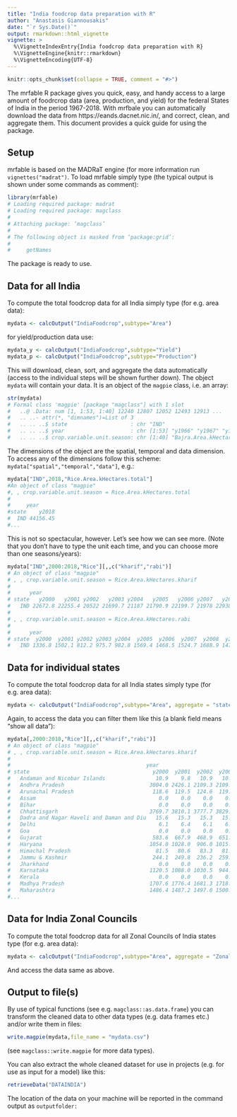 ```yaml
---
title: "India foodcrop data preparation with R"
author: "Anastasis Giannousakis"
date: "`r Sys.Date()`"
output: rmarkdown::html_vignette
vignette: >
  %\VignetteIndexEntry{India foodcrop data preparation with R}
  %\VignetteEngine{knitr::rmarkdown}
  %\VignetteEncoding{UTF-8}
---
```


```r
knitr::opts_chunk$set(collapse = TRUE, comment = "#>")
```

The mrfable R package gives you quick, easy, and handy access to a large amount of foodrcrop data (area, production, and yield) for the federal States of India in the period 1967-2018. With mrfbale you can automatically download the data from https://eands.dacnet.nic.in/, and correct, clean, and aggregate them. This document provides a quick guide for using the package. 

## Setup

mrfable is based on the MADRaT engine (for more information run `vignettes("madrat")`. To load mrfable simply type (the typical output is shown under some commands as comment):

```r
library(mrfable)
# Loading required package: madrat
# Loading required package: magclass
# 
# Attaching package: ‘magclass’
# 
# The following object is masked from ‘package:grid’:
# 
#     getNames
```

The package is ready to use. 

## Data for all India

To compute the total foodcrop data for all India simply type (for e.g. area data):
```r
mydata <- calcOutput("IndiaFoodcrop",subtype="Area")
```
for yield/production data use:
```r
mydata_y <- calcOutput("IndiaFoodcrop",subtype="Yield")
mydata_p <- calcOutput("IndiaFoodcrop",subtype="Production")
```
This will download, clean, sort, and aggregate the data automatically (access to the individual steps will be shown further down).
The object `mydata` will contain your data. It is an object of the `magpie` class, i.e. an array:
```r
str(mydata)
# Formal class 'magpie' [package "magclass"] with 1 slot
#   ..@ .Data: num [1, 1:53, 1:40] 12240 12807 12052 12493 12913 ...
#   .. ..- attr(*, "dimnames")=List of 3
#   .. .. ..$ state                    : chr "IND"
#   .. .. ..$ year                     : chr [1:53] "y1966" "y1967" "y1968" "y1969" ...
#   .. .. ..$ crop.variable.unit.season: chr [1:40] "Bajra.Area.kHectares.total" "Barley.Area.kHectares.total" "Gram.Area.kHectares.total" "Jowar.Area.kHectares.total" ...
```
The dimensions of the object are the spatial, temporal and data dimension. To access any of the dimensions follow this scheme: `mydata["spatial","temporal","data"]`, e.g.:
```r
mydata["IND",2018,"Rice.Area.kHectares.total"]
#An object of class "magpie"
#, , crop.variable.unit.season = Rice.Area.kHectares.total
#
#     year
#state    y2018
#  IND 44156.45
#...
```
This is not so spectacular, however. Let's see how we can see more.
(Note that you don't have to type the unit each time, and you can choose more than one seasons/years):
```r
mydata["IND",2000:2018,"Rice"][,,c("kharif","rabi")]
# An object of class "magpie"
# , , crop.variable.unit.season = Rice.Area.kHectares.kharif
# 
#      year
# state   y2000   y2001 y2002   y2003 y2004   y2005   y2006 y2007   y2008    y2009    y2010    y2011   y2012    y2013 y2014    y2015    y2016    y2017    y2018
#   IND 22672.8 22255.4 20522 21699.7 21187 21790.9 22199.7 21978 22938.9 20979.07 22724.91 23113.69 22488.8 23029.17 39829 39656.45 39845.77 39349.27 39964.35
# 
# , , crop.variable.unit.season = Rice.Area.kHectares.rabi
# 
#      year
# state  y2000  y2001 y2002 y2003 y2004  y2005  y2006  y2007  y2008  y2009    y2010  y2011    y2012    y2013   y2014    y2015    y2016    y2017    y2018
#   IND 1336.8 1502.1 812.2 975.7 982.8 1569.4 1468.5 1524.7 1688.9 1478.1 1939.762 1321.6 1352.174 2037.124 4281.56 3842.727 4147.582 4424.799 4192.091
```

## Data for individual states

To compute the total foodcrop data for all India states simply type (for e.g. area data):
```r
mydata <- calcOutput("IndiaFoodcrop",subtype="Area", aggregate = "state")
```
Again, to access the data you can filter them like this (a blank field means "show all data"):
```r
mydata[,2000:2018,"Rice"][,,c("kharif","rabi")]
# An object of class "magpie"
# , , crop.variable.unit.season = Rice.Area.kHectares.kharif
# 
#                                           year
# state                                       y2000  y2001  y2002  y2003  y2004  y2005  y2006  y2007  y2008    y2009    y2010    y2011    y2012    y2013   y2014     y2015
#   Andaman and Nicobar Islands                10.9    9.8   10.9   10.6   10.7   10.6   10.6    7.3    7.9    8.140    8.390    8.100    7.850    8.005    6.43    6.1000
#   Andhra Pradesh                           3004.0 2426.1 2109.3 2109.0 2215.0 2526.0 2641.0 2578.0 2803.0 2063.000 2922.000 2874.000 2487.000 2651.000 1635.00 1399.0000
#   Arunachal Pradesh                         118.6  119.5  124.6  119.2  121.6  122.3  122.3  124.0  126.8  121.468  121.570  123.500  126.085  131.990  127.20  128.3000
#   Assam                                       0.0    0.0    0.0    0.0    0.0    0.0    0.0    0.0    0.0    0.000    0.000    0.000    0.000    0.000 2078.94 2080.0050
#   Bihar                                       0.0    0.0    0.0    0.0    0.0    0.0    0.0    0.0    0.0    0.000    0.000    0.000    0.000    0.000 3181.11 3151.0120
#   Chhattisgarh                             3769.7 3810.1 3777.7 3829.0 3746.7 3747.2 3723.6 3752.4 3734.0 3670.700 3702.500 3773.800 3784.800 3802.100 3808.50 3816.0000
#   Dadra and Nagar Haveli and Daman and Diu   15.6   15.3   15.3   15.3   15.2   15.4   15.4   15.6   15.4   14.545   12.800   12.320   15.850   15.260   15.38   17.5333
#   Delhi                                       6.1    6.4    6.1    6.5    6.0    7.5    7.4    7.4    7.4    6.821    7.045    6.850    6.700    6.040    6.04    6.0350
#   Goa                                         0.0    0.0    0.0    0.0    0.0    0.0    0.0    0.0    0.0    0.000    0.000    0.000    0.000    0.000   27.84   27.7300
#   Gujarat                                   583.6  667.9  468.9  651.4  661.7  666.0  693.0  726.0  722.0  658.000  728.000  752.000  672.000  757.000  755.00  741.0000
#   Haryana                                  1054.0 1028.0  906.0 1015.0 1028.0 1052.0 1041.0 1075.0 1210.0 1205.000 1245.000 1235.000 1215.000 1228.000 1287.00 1354.0000
#   Himachal Pradesh                           81.5   80.6   83.3   81.3   81.0   79.4   79.2   78.6   77.7   76.696   77.064   77.230   76.900   74.360   72.47   73.6850
#   Jammu & Kashmir                           244.1  249.8  236.2  259.8  250.0  259.0  252.5  263.2  257.6  259.892  261.347  262.169  261.660  271.490  276.42  304.5000
#   Jharkhand                                   0.0    0.0    0.0    0.0    0.0    0.0    0.0    0.0    0.0    0.000    0.000    0.000    0.000    0.000 1502.20 1588.9790
#   Karnataka                                1120.5 1088.0 1030.5  944.3 1056.0 1076.0 1066.0 1051.0 1130.0 1102.000 1130.000 1118.000 1048.000 1035.000 1000.00  977.0000
#   Kerala                                      0.0    0.0    0.0    0.0    0.0    0.0    0.0    0.0    0.0    0.000    0.000    0.000    0.000    0.000  152.97  150.7663
#   Madhya Pradesh                           1707.6 1776.4 1681.3 1718.8 1622.5 1657.7 1661.3 1558.9 1682.3 1445.700 1602.900 1662.000 1882.600 1930.000 2153.00 2024.0000
#   Maharashtra                              1486.4 1487.2 1497.0 1500.0 1488.0 1474.0 1491.0 1535.0 1500.0 1450.000 1486.000 1516.000 1528.000 1568.000 1508.00 1471.0000
#...
```

## Data for India Zonal Councils

To compute the total foodcrop data for all Zonal Councils of India states type (for e.g. area data):
```r
mydata <- calcOutput("IndiaFoodcrop",subtype="Area", aggregate = "Zonal.Council")
```
And access the data same as above.

## Output to file(s)

By use of typical functions (see e.g. `magclass::as.data.frame`) you can transform the cleaned data to other data types (e.g. data frames etc.) and/or write them in files:
```r
write.magpie(mydata,file_name = "mydata.csv")
```
(see `magclass::write.magpie` for more data types).

You can also extract the whole cleaned dataset for use in projects (e.g. for use as input for a model) like this:
```r
retrieveData("DATAINDIA")
```
The location of the data on your machine will be reported in the command output as `outputfolder:`